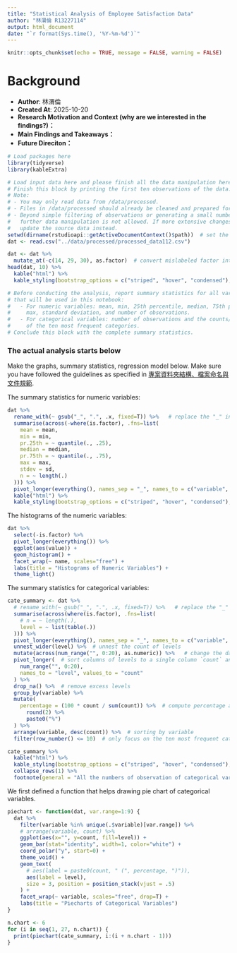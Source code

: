 ```yaml
---
title: "Statistical Analysis of Employee Satisfaction Data"
author: "林渭倫 R13227114"
output: html_document
date: "`r format(Sys.time(), '%Y-%m-%d')`"
---
```


```r
knitr::opts_chunk$set(echo = TRUE, message = FALSE, warning = FALSE)
```

# Background

- **Author**: 林渭倫
- **Created At**: 2025-10-20
- **Research Motivation and Context (why are we interested in the findings?)：**
- **Main Findings and Takeaways：**
- **Future Direciton：**

```r
# Load packages here
library(tidyverse)
library(kableExtra)
```

```r
# Load input data here and please finish all the data manipulation here.
# Finish this block by printing the first ten observations of the data.
# Note:
# - You may only read data from /data/processed.
# - Files in /data/processed should already be cleaned and prepared for analysis.
# - Beyond simple filtering of observations or generating a small number of variables,
#   further data manipulation is not allowed. If more extensive changes are needed,
#   update the source data instead.
setwd(dirname(rstudioapi::getActiveDocumentContext()$path))  # set the working directory to this Rmd file
dat <- read.csv("../data/processed/processed_data112.csv")

dat <- dat %>% 
  mutate_at(-c(14, 29, 30), as.factor)  # convert mislabeled factor into actual factor
head(dat, 10) %>% 
  kable("html") %>% 
  kable_styling(bootstrap_options = c("striped", "hover", "condensed"), full_width = F)
```

```r
# Before conducting the analysis, report summary statistics for all variables 
# that will be used in this notebook:
#   - For numeric variables: mean, min, 25th percentile, median, 75th percentile, 
#     max, standard deviation, and number of observations.
#   - For categorical variables: number of observations and the counts/percentages 
#     of the ten most frequent categories.
# Conclude this block with the complete summary statistics.
```

### The actual analysis starts below
Make the graphs, summary statistics, regression model below.
Make sure you have followed the guidelines as specified in 
[專案資料夾結構、檔案命名與文件規範](https://docs.google.com/document/d/1sl6gEFMdmiGsiNjLe17UmZ30xKxq15U0Mb2B-Jvusxg/edit?tab=t.33iie8ybx7s4).

The summary statistics for numeric variables:

```r
dat %>% 
  rename_with(~ gsub("_", ".", .x, fixed=T)) %>%   # replace the "_" in the column name. should be fixed after naming of columns
  summarise(across(-where(is.factor), .fns=list(
    mean = mean,
    min = min,
    pr.25th = ~ quantile(., .25),
    median = median,
    pr.75th = ~ quantile(., .75),
    max = max,
    stdev = sd,
    n = ~ length(.)
  ))) %>% 
  pivot_longer(everything(), names_sep = "_", names_to = c("variable", ".value")) %>% 
  kable("html") %>% 
  kable_styling(bootstrap_options = c("striped", "hover", "condensed"), full_width = F)
```

The histograms of the numeric variables:

```r
dat %>% 
  select(-is.factor) %>% 
  pivot_longer(everything()) %>% 
  ggplot(aes(value)) +
  geom_histogram() +
  facet_wrap(~ name, scales="free") +
  labs(title = "Histograms of Numeric Variables") +
  theme_light()
```

The summary statistics for categorical variables:

```r
cate_summary <- dat %>% 
  # rename_with(~ gsub("_", ".", .x, fixed=T)) %>%   # replace the "_" in the column name. should be fixed after naming of columns
  summarise(across(where(is.factor), .fns=list(
    # n = ~ length(.),
    level = ~ list(table(.))
  ))) %>% 
  pivot_longer(everything(), names_sep = "_", names_to = c("variable", ".value")) %>%   # arrange to #obs and levels
  unnest_wider(level) %>%  # unnest the count of levels 
  mutate(across(num_range("", 0:20), as.numeric)) %>%   # change the data type of count
  pivot_longer(  # sort columns of levels to a single column `count` and its naming `level`
    num_range("", 0:20),
    names_to = "level", values_to = "count"
  ) %>% 
  drop_na() %>%  # remove excess levels
  group_by(variable) %>% 
  mutate(
    percentage = (100 * count / sum(count)) %>%  # compute percentage across different variables
      round(2) %>% 
      paste0("%")
  ) %>% 
  arrange(variable, desc(count)) %>%  # sorting by variable
  filter(row_number() <= 10)  # only focus on the ten most frequent categories

cate_summary %>% 
  kable("html") %>% 
  kable_styling(bootstrap_options = c("striped", "hover", "condensed"), full_width = F) %>% 
  collapse_rows(1) %>% 
  footnote(general = "All the numbers of observation of categorical variable are 4095")
```

We first defined a function that helps drawing pie chart of categorical variables.

```r
piechart <- function(dat, var.range=1:9) {
  dat %>%
    filter(variable %in% unique(.$variable)[var.range]) %>%
    # arrange(variable, count) %>% 
    ggplot(aes(x="", y=count, fill=level)) +
    geom_bar(stat="identity", width=1, color="white") +
    coord_polar("y", start=0) +
    theme_void() +
    geom_text(
      # aes(label = paste0(count, " (", percentage, ")")),
      aes(label = level),
      size = 3, position = position_stack(vjust = .5)
    ) +
    facet_wrap(~ variable, scales="free", drop=T) +
    labs(title = "Piecharts of Categorical Variables")
}

n.chart <- 6
for (i in seq(1, 27, n.chart)) {
  print(piechart(cate_summary, i:(i + n.chart - 1)))
}
```

